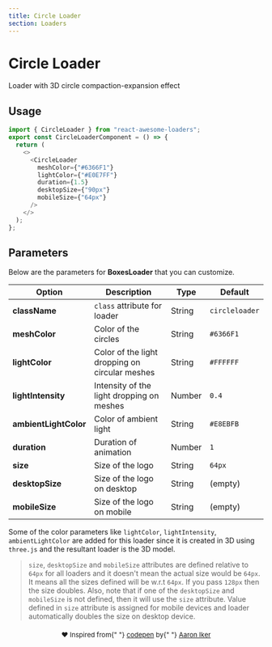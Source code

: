 ```yaml
---
title: Circle Loader
section: Loaders
---
```



# Circle Loader

Loader with 3D circle compaction-expansion effect

## Usage

<Loader name="CircleLoader" />

```js highlight={1,5-11}
import { CircleLoader } from "react-awesome-loaders";
export const CircleLoaderComponent = () => {
  return (
    <>
      <CircleLoader
        meshColor={"#6366F1"}
        lightColor={"#E0E7FF"}
        duration={1.5}
        desktopSize={"90px"}
        mobileSize={"64px"}
      />
    </>
  );
};
```

## Parameters

Below are the parameters for **BoxesLoader** that you can customize.

| Option                | Description                                    | Type   | Default        |
| --------------------- | ---------------------------------------------- | ------ | -------------- |
| **className**         | `class` attribute for loader                   | String | `circleloader` |
| **meshColor**         | Color of the circles                           | String | `#6366F1`      |
| **lightColor**        | Color of the light dropping on circular meshes | String | `#FFFFFF`      |
| **lightIntensity**    | Intensity of the light dropping on meshes      | Number | `0.4`          |
| **ambientLightColor** | Color of ambient light                         | String | `#E8EBFB`      |
| **duration**          | Duration of animation                          | Number | `1`            |
| **size**              | Size of the logo                               | String | `64px`         |
| **desktopSize**       | Size of the logo on desktop                    | String | (empty)        |
| **mobileSize**        | Size of the logo on mobile                     | String | (empty)        |

Some of the color parameters like `lightColor`, `lightIntensity`, `ambientLightColor` are added for this loader since it is created in 3D using `three.js` and the resultant loader is the 3D model.

> `size`, `desktopSize` and `mobileSize` attributes are defined relative to `64px` for all loaders and it doesn't mean the actual size would be `64px`. It means all the sizes defined will be w.r.t `64px`. If you pass `128px` then the size doubles. Also, note that if one of the `desktopSize` and `mobileSize` is not defined, then it will use the `size` attribute. Value defined in `size` attribute is assigned for mobile devices and loader automatically doubles the size on desktop device.

<p align="center" style="font-size:13px;margin-top:20px;">
  ❤️ Inspired from{" "}
  <a href="https://codepen.io/aaroniker/pen/bGGMNPd">codepen</a> by{" "}
  <a href="https://dribbble.com/ai">Aaron Iker</a>
</p>
